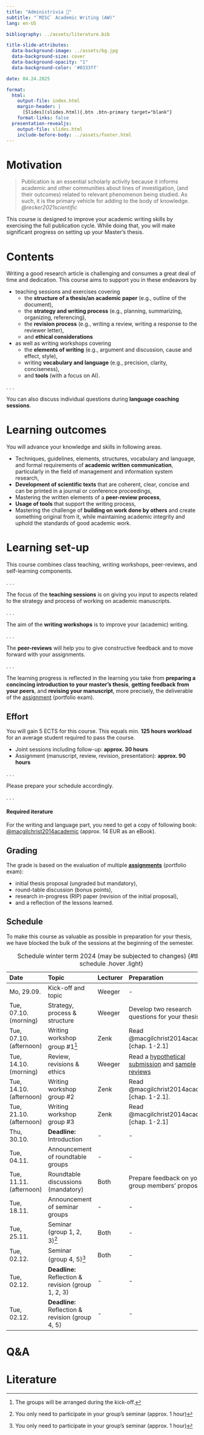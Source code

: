 ```yaml
---
title: "Administrivia 🧐"  
subtitle: "`MISC` Academic Writing (AW)"
lang: en-US

bibliography: ../assets/literature.bib

title-slide-attributes:
  data-background-image: ../assets/bg.jpg
  data-background-size: cover
  data-background-opacity: "1"
  data-background-color: '#0333ff'

date: 04.24.2025

format: 
  html:
    output-file: index.html
    margin-header: | 
      [Slides](slides.html){.btn .btn-primary target="blank"}
    format-links: false          
  presentation-revealjs:
    output-file: slides.html 
    include-before-body: ../assets/footer.html
---
```



# Motivation {.vertical-center background-color="#0333ff" background-image="../assets/bg.jpg"}

> Publication is an essential scholarly activity because it informs academic and other communities about lines of investigation, (and their outcomes) related to relevant phenomenon being studied. As such, it is the primary vehicle for adding to the body of knowledge. *@recker2021scientific*

:::notes
This course is designed to improve your academic writing skills by exercising the full publication cycle. While doing that, you will make significant progress on setting up your Master's thesis.
:::

# Contents

Writing a good research article is challenging and consumes a great deal of time and dedication. This course aims to support you in these endeavors by

:::incremental
- teaching sessions and exercises covering 
  - the __structure of a thesis/an academic paper__ (e.g., outline of the document),
  - the __strategy and writing process__ (e.g., planning, summarizing, organizing, referencing),
  - the __revision process__ (e.g., writing a review, writing a response to the reviewer letter),
  - and __ethical considerations__
- as well as writing workshops covering
  - the __elements of writing__ (e.g., argument and discussion, cause and effect, style),
  - writing __vocabulary and language__ (e.g., precision, clarity, conciseness),
  - and __tools__ (with a focus on AI).

:::

. . .

You can also discuss individual questions during __language coaching sessions__.

# Learning outcomes

You will advance your knowledge and skills in following areas.

:::incremental
- Techniques, guidelines, elements, structures, vocabulary and language, and formal requirements of __academic written communication__, particularly in the field of management and information system research,
- __Development of scientific texts__ that are coherent, clear, concise and can be printed in a journal or conference proceedings,
- Mastering the written elements of a __peer-review process__,
- __Usage of tools__ that support the writing process,
- Mastering the challenge of __building on work done by others__ and create something original from it, while maintaining academic integrity and uphold the standards of good academic work.
:::

# Learning set-up

This course combines class teaching, writing workshops, peer-reviews, and self-learning components.

. . .

The focus of the __teaching sessions__ is on giving you input to aspects related to the strategy and process of working on academic manuscripts.

. . .

The aim of the __writing workshops__ is to improve your (academic) writing. 

. . .

The __peer-reviews__ will help you to give constructive feedback and to move forward with your assignments.

. . .

The learning progress is reflected in the learning you take from __preparing a concincing introduction to your master's thesis__, __getting feedback from your peers__, and __revising your manuscript__, more precisely, the deliverable of the [assignment](../assignment/) (portfolio exam).


## Effort

You will gain 5 ECTS for this course. This equals min. **125 hours workload** for an average student required to  pass the course.

::: incremental
-	Joint sessions including follow-up: __approx. 30 hours__
-	Assignment (manuscript, review, revision, presentation): __approx. 90 hours__
:::

. . .

Please prepare your schedule accordingly.

. . .

::: {.callout-important}
#### Required iterature
For the writing and language part, you need to get a copy of following book:\
[@macgilchrist2014academic](https://www.utb.de/doi/book/10.36198/9783838540870) (approx. 14 EUR as an eBook).
:::

## Grading

The grade is based on the evaluation of multiple __[assignments](../assignment/)__ (portfolio exam):

:::incremental
- initial thesis proposal (ungraded but mandatory),
- round-table discussion (bonus points),
- research in-progress (RIP) paper (revision of the initial proposal),
- and a reflection of the lessons learned.
:::

## Schedule {.scrollable .smaller}

:::notes
To make this course as valuable as possible in preparation for your thesis, we have blocked the bulk of the sessions at the beginning of the semester.
:::

:::column-page-right

| Date                      | Topic                                    | Lecturer   | Preparation        |
|:--------------------------|:-----------------------------------------|:-----------|:-------------------|
| Mo, 29.09.                | Kick-off and topic                       | Weeger     | -                  |
| Tue, 07.10. (morning)     | Strategy, process & structure            | Weeger     | Develop two research questions for your thesis |
| Tue, 07.10. (afternoon)   | Writing workshop group #1[^groups]       | Zenk       | Read @macgilchrist2014academic [chap. 1-2.1]   |
| Tue, 14.10. (morning)     | Review, revisions & ethics               | Weeger     | Read a [hypothetical submission](https://aom.org/docs/default-source/publishing-with-aom/hypotheticalmicrosubmission.pdf?sfvrsn=da37b89a_2) and [sample reviews](https://aom.org/docs/default-source/publishing-with-aom/reviewsbymicroeditors.pdf?sfvrsn=f08f1fb4_2) |
| Tue, 14.10. (afternoon)   | Writing workshop group #2                | Zenk       | Read @macgilchrist2014academic [chap. 1-2.1].  |
| Tue, 21.10. (afternoon)   | Writing workshop group #3                | Zenk       | Read @macgilchrist2014academic [chap. 1-2.1]   |
| Thu, 30.10.               | **Deadline:** Introduction               | -          | -                  |
| Tue, 04.11.               | Announcement of roundtable groups        | -          | -                  |
| Tue, 11.11. (afternoon)   | Roundtable discussions (mandatory)       | Both       | Prepare feedback on your group members' proposals |
| Tue, 18.11.               | Announcement of seminar groups           | -          | -                  |
| Tue, 25.11.               | Seminar (group 1, 2, 3)[^seminar]        | Both       | -                  |
| Tue, 02.12.               | Seminar (group 4, 5)[^seminar]           | Both       | -                  |
| Tue, 02.12.               | **Deadline:** Reflection & revision (group 1, 2, 3) | -          | -                  |
| Tue, 02.12.               | **Deadline:** Reflection & revision (group 4, 5)    | -          | -                  |

: Schedule winter term 2024 (may be subjected to changes) {#tbl-schedule .hover .light}

:::

[^groups]: The groups will be arranged during the kick-off.
[^seminar]: You only need to participate in your group's seminar (approx. 1 hour)

# Q&A {.html-hidden .unlisted .vertical-center background-color="#0333ff" background-image="../assets/bg.jpg"}

# Literature
::: {#refs}
:::
